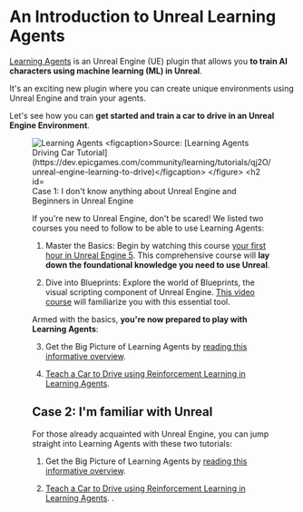 # An Introduction to Unreal Learning Agents

[Learning Agents](https://dev.epicgames.com/community/learning/tutorials/8OWY/unreal-engine-learning-agents-introduction) is an Unreal Engine (UE) plugin that allows you **to train AI characters using machine learning (ML) in Unreal**.

It's an exciting new plugin where you can create unique environments using Unreal Engine and train your agents.

Let's see how you can **get started and train a car to drive in an Unreal Engine Environment**.

<figure>
<img src="https://huggingface.co/datasets/huggingface-deep-rl-course/course-images/resolve/main/en/unit12/learning-agents-car.png" alt="Learning Agents
<figcaption>Source: [Learning Agents Driving Car Tutorial](https://dev.epicgames.com/community/learning/tutorials/qj2O/unreal-engine-learning-to-drive)</figcaption>
</figure>

## Case 1: I don't know anything about Unreal Engine and Beginners in Unreal Engine
If you're new to Unreal Engine, don't be scared! We listed two courses you need to follow to be able to use Learning Agents:

1. Master the Basics: Begin by watching this course [your first hour in Unreal Engine 5](https://dev.epicgames.com/community/learning/courses/ZpX/your-first-hour-in-unreal-engine-5/E7L/introduction-to-your-first-hour-in-unreal-engine-5). This comprehensive course will **lay down the foundational knowledge you need to use Unreal**.

2. Dive into Blueprints: Explore the world of Blueprints, the visual scripting component of Unreal Engine. [This video course](https://youtu.be/W0brCeJNMqk?si=zy4t4t1l6FMIzbpz) will familiarize you with this essential tool.

Armed with the basics, **you're now prepared to play with Learning Agents**:

3. Get the Big Picture of Learning Agents by [reading this informative overview](https://dev.epicgames.com/community/learning/tutorials/8OWY/unreal-engine-learning-agents-introduction).

4. [Teach a Car to Drive using Reinforcement Learning in Learning Agents](https://dev.epicgames.com/community/learning/tutorials/qj2O/unreal-engine-learning-to-drive).

## Case 2: I'm familiar with Unreal

For those already acquainted with Unreal Engine, you can jump straight into Learning Agents with these two tutorials:

1. Get the Big Picture of Learning Agents by [reading this informative overview](https://dev.epicgames.com/community/learning/tutorials/8OWY/unreal-engine-learning-agents-introduction).

2. [Teach a Car to Drive using Reinforcement Learning in Learning Agents](https://dev.epicgames.com/community/learning/tutorials/qj2O/unreal-engine-learning-to-drive). .
